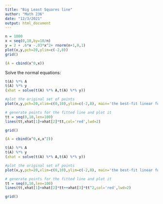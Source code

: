 ```yaml
---
title: "Big Least Squares line"
author: "Math 236"
date: "12/3/2021"
output: html_document
---
```


```r
n = 1000
x = seq(0,10,by=10/n)
y = 2 + .6*x -.03*x^2+ rnorm(n+1,0,1)
plot(x,y,pch=20,ylim=c(-2,8))
grid()
```
```r
(A = cbind(x^0,x))
```
Solve the normal equations:
```r
t(A) %*% A
t(A) %*% y
(xhat = solve(t(A) %*% A,t(A) %*% y))
```

```r

#plot the original set of points
plot(x,y,pch=20,xlim=c(0,10),ylim=c(-2,8), main='the best-fit linear function')

# generate points for the fitted line and plot it
tt = seq(0,10,len=100)  
lines(tt,xhat[1]+xhat[2]*tt,col='red',lwd=2)

grid()
```


```r
(A = cbind(x^0,x,x^2))
```

```r
t(A) %*% A
t(A) %*% y
(xhat = solve(t(A) %*% A,t(A) %*% y))
```

```r

#plot the original set of points
plot(x,y,pch=20,xlim=c(0,10),ylim=c(-2,8), main='the best-fit linear function')

# generate points for the fitted line and plot it
tt = seq(0,10,len=100)  
lines(tt,xhat[1]+xhat[2]*tt++xhat[3]*tt^2,col='red',lwd=2)

grid()
```